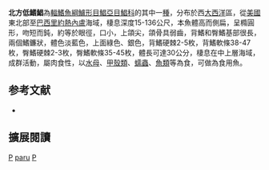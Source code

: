 {{Speciesbox 
| taxon = Peprilus paru
| image = Peprilus paru.jpg
| status = LC
| status_system = IUCN3.1
| authority = [[Linnaeus|Linnaeus]], 1758
| synonyms = *''Chaetodon alepidotus''<br /><small>Linnaeus, 1766</small>
*''Peprilus alepidatus''<br /><small>Linnaeus, 1766</small>
*''Peprilus alepidotus''<br /><small>Linnaeus, 1766</small>
*''Stromateus paru''<br /><small>Linnaeus, 1766</small>
}}

'''北方低鰭鯧'''為[[輻鰭魚綱|輻鰭魚綱]][[鱸形目|鱸形目]][[鯧亞目|鯧亞目]][[鯧科|鯧科]]的其中一[[種|種]]，分布於西[[大西洋|大西洋]]區，從[[美國|美國]]東北部至[[巴西|巴西]][[里約熱內盧|里約熱內盧]]海域，棲息深度15-136公尺，本魚體高而側扁，呈橢圓形，吻短而鈍，約等於眼徑，口小，上頜尖，頜骨具弱齒，背鰭和臀鰭基部很長，兩個鰭鐮狀，體色淡藍色，上面綠色、銀色，背鰭硬棘2-5枚，背鰭軟條38-47枚，臀鰭硬棘2-3枚，臀鰭軟條35-45枚，體長可達30公分，棲息在中上層海域，成群活動，屬肉食性，以[[水母|水母]]、[[甲殼類|甲殼類]]、[[蠕蟲|蠕蟲]]、[[魚類|魚類]]等為食，可做為食用魚。

== 参考文献 ==
{{reflist}}
*{{FishBase_species|genus=Peprilus|species=paru|year=2012|month=7}}

== 擴展閱讀 == 
{{refbegin}}
{{wikispecies-inline|Peprilus paru|北方低鰭鯧}}
{{refend}}

{{Taxonbar}}

[[Category:食用魚|P]]
[[Category:低鰭鯧屬|paru]]
[[Category:1766年描述的鱼类|P]]